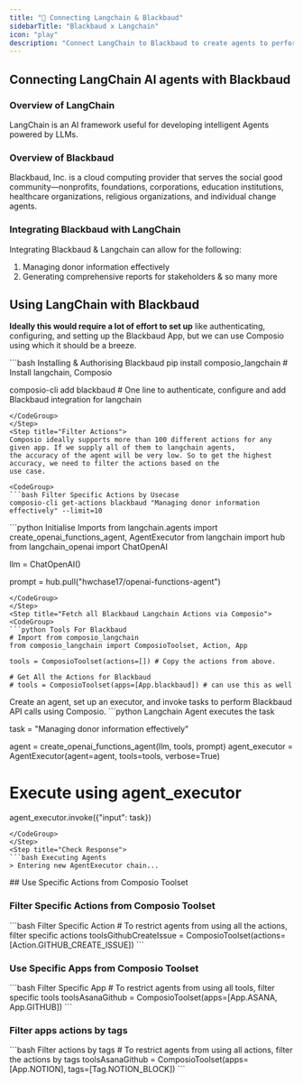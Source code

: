 ```yaml
---
title: "🚀 Connecting Langchain & Blackbaud"
sidebarTitle: "Blackbaud x Langchain"
icon: "play"
description: "Connect LangChain to Blackbaud to create agents to perform tasks using natural language"
---
```


## Connecting LangChain AI agents with Blackbaud

### Overview of LangChain

LangChain is an AI framework useful for developing intelligent Agents powered by LLMs.

### Overview of Blackbaud

Blackbaud, Inc. is a cloud computing provider that serves the social good community—nonprofits, foundations, corporations, education institutions, healthcare organizations, religious organizations, and individual change agents.

### Integrating Blackbaud with LangChain

Integrating Blackbaud & Langchain can allow for the following:

1. Managing donor information effectively
2. Generating comprehensive reports for stakeholders
& so many more

## Using LangChain with Blackbaud

<Steps>
<Step title="Setting Up the Environment">

**Ideally this would require a lot of effort to set up** like authenticating, configuring, and setting up the Blackbaud App, but we can use Composio using which it should be a breeze.

<CodeGroup>
```bash Installing & Authorising Blackbaud
pip install composio_langchain # Install langchain, Composio 

composio-cli add blackbaud # One line to authenticate, configure and add Blackbaud integration for langchain
```
</CodeGroup>
</Step>
<Step title="Filter Actions">
Composio ideally supports more than 100 different actions for any given app. If we supply all of them to langchain agents, 
the accuracy of the agent will be very low. So to get the highest accuracy, we need to filter the actions based on the 
use case.

<CodeGroup>
```bash Filter Specific Actions by Usecase
composio-cli get-actions blackbaud "Managing donor information effectively" --limit=10
```
</CodeGroup>

</Step>
<Step title="Import Base Packages">

<CodeGroup>
```python Initialise Imports
from langchain.agents import create_openai_functions_agent, AgentExecutor
from langchain import hub
from langchain_openai import ChatOpenAI


llm = ChatOpenAI()

prompt = hub.pull("hwchase17/openai-functions-agent")
```
</CodeGroup>
</Step>
<Step title="Fetch all Blackbaud Langchain Actions via Composio">
<CodeGroup>
```python Tools For Blackbaud
# Import from composio_langchain
from composio_langchain import ComposioToolset, Action, App

tools = ComposioToolset(actions=[]) # Copy the actions from above. 

# Get All the Actions for Blackbaud
# tools = ComposioToolset(apps=[App.blackbaud]) # can use this as well
```
</CodeGroup>
</Step>
<Step title="Execute the Agent">
Create an agent, set up an executor, and invoke tasks to perform Blackbaud API calls using Composio. 
<CodeGroup>
```python Langchain Agent executes the task

task = "Managing donor information effectively"

agent = create_openai_functions_agent(llm, tools, prompt)
agent_executor = AgentExecutor(agent=agent, tools=tools, verbose=True)

# Execute using agent_executor
agent_executor.invoke({"input": task})
```
</CodeGroup>
</Step>
<Step title="Check Response">
```bash Executing Agents
> Entering new AgentExecutor chain...
```
</Step>
</Steps>
## Use Specific Actions from Composio Toolset

### Filter Specific Actions from Composio Toolset

<CodeGroup>
```bash Filter Specific Action
# To restrict agents from using all the actions, filter specific actions
toolsGithubCreateIssue = ComposioToolset(actions=[Action.GITHUB_CREATE_ISSUE])
```
</CodeGroup>

### Use Specific Apps from Composio Toolset
<CodeGroup>
```bash Filter Specific App
# To restrict agents from using all tools, filter specific tools
toolsAsanaGithub = ComposioToolset(apps=[App.ASANA, App.GITHUB])
```
</CodeGroup>

### Filter apps actions by tags 
<CodeGroup>
```bash Filter actions by tags
# To restrict agents from using all actions, filter the actions by tags
toolsAsanaGithub = ComposioToolset(apps=[App.NOTION], tags=[Tag.NOTION_BLOCK])
```
</CodeGroup>

